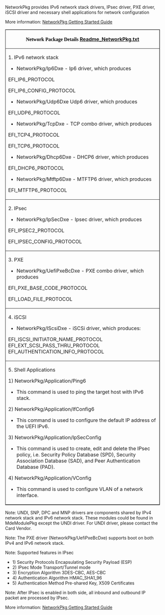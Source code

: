 <!-- [[Category:EDKII Packages]] -->
NetworkPkg provides IPv6 network stack drivers, IPsec driver, PXE driver, iSCSI driver and necessary shell applications
for network configuration


More information: [https://github.com/tianocore/tianocore.github.io/wiki/NetworkPkg-Getting-Started-Guide NetworkPkg Getting Started Guide]

<div class="t_projects">

<table border="1" width="500">
<tr>
<th>
<span style="font-size: 12.0pt; text-align: center; font-family: Verdana; color: black; font-weight: bold; font-style: normal">
Network Package Details </span>
[https://github.com/tianocore-docs/Docs/raw/master/User_Docs/Readme_NetworkPkg.txt Readme_NetworkPkg.txt]
</th>
</tr>

<tr>
<td>
1.  IPv6 network stack
* NetworkPkg/Ip6Dxe - Ip6 driver, which produces
EFI_IP6_PROTOCOL

EFI_IP6_CONFIG_PROTOCOL
* NetworkPkg/Udp6Dxe Udp6 driver, which produces
EFI_UDP6_PROTOCOL
* NetworkPkg/TcpDxe - TCP combo driver, which produces
EFI_TCP4_PROTOCOL

EFI_TCP6_PROTOCOL
* NetworkPkg/Dhcp6Dxe - DHCP6 driver, which produces
EFI_DHCP6_PROTOCOL
* NetworkPkg/Mtftp6Dxe - MTFTP6 driver, which produces
EFI_MTFTP6_PROTOCOL
</td>
</tr>

<tr>
<td>  
2.  IPsec
* NetworkPkg/IpSecDxe - Ipsec driver, which produces
EFI_IPSEC2_PROTOCOL   

EFI_IPSEC_CONFIG_PROTOCOL
</td>
</tr>

<tr>
<td>  
3.  PXE
* NetworkPkg/UefiPxeBcDxe - PXE combo driver, which produces
EFI_PXE_BASE_CODE_PROTOCOL 

EFI_LOAD_FILE_PROTOCOL
</td>
</tr>


<tr>
<td>  
4.  iSCSI
* NetworkPkg/IScsiDxe - iSCSi driver, which produces:
EFI_ISCSI_INITIATOR_NAME_PROTOCOL
EFI_EXT_SCSI_PASS_THRU_PROTOCOL
EFI_AUTHENTICATION_INFO_PROTOCOL
</td>
</tr>

<tr>
<td>  
5.  Shell Applications

1) NetworkPkg/Application/Ping6
* This command is used to ping the target host with IPv6 stack.
2) NetworkPkg/Application/IfConfig6
* This command is used to configure the default IP address of the UEFI IPv6.
3)  NetworkPkg/Application/IpSecConfig
* This command is used to create, edit and delete the IPsec policy, i.e. Security Policy Database (SPD), Security Association Database (SAD), and Peer Authentication Database (PAD).
4)  NetworkPkg/Application/VConfig
* This command is used to configure VLAN of a network interface.
</td>
</tr>


</table>
</div>

Note: UNDI, SNP, DPC and MNP drivers are components shared by IPv4 network stack and IPv6 network stack. These modules could be found in MdeModulePkg  except the UNDI driver. For UNDI driver, please contact the Card Vendor.

Note: The PXE driver (NetworkPkg/UefiPxeBcDxe) supports boot on both IPv4 and IPv6 network stack.

Note: Supported features in IPsec
*      1)  Security Protocols          Encapsulating Security Payload (ESP)
*      2)  IPsec Mode                  Transport/Tunnel mode
*      3)  Encryption Algorithm        3DES-CBC, AES-CBC
*      4)  Authentication Algorithm    HMAC_SHA1_96
*      5)  Authentication Method       Pre-shared Key, X509 Certificates

Note: After IPsec is enabled in both side, all inbound and outbound IP packet are processed by IPsec.

More information: [https://github.com/tianocore/tianocore.github.io/wiki/NetworkPkg-Getting-Started-Guide NetworkPkg Getting Started Guide]